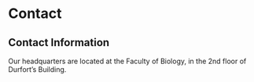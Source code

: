 # Contact

## Contact Information

Our headquarters are located at the Faculty of Biology, in the 2nd floor of Durfort's Building.

